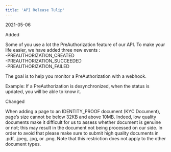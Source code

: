```yaml
---
title: 'API Release Tulip'  
---
```

<span class="date">2021-05-06</span>  
  
  
<div class="pill pill-green">Added</div>  
  

Some of you use a lot the PreAuthorization feature of our API. To make your life easier, we have added three new events :  
-PREAUTHORIZATION_CREATED  
-PREAUTHORIZATION_SUCCEEDED  
-PREAUTHORIZATION_FAILED  

The goal is to help you monitor a PreAuthorization with a webhook.  

Example: If a PreAuthorization is desynchronized, when the status is updated, you will be able to know it.  
<div class="pill pill-purple">Changed</div>  
  

When adding a page to an IDENTITY_PROOF document (KYC Document), page’s size cannot be below 32KB and above 10MB. Indeed, low quality documents make it difficult for us to assess whether document is genuine or not; this may result in the document not being processed on our side. In order to avoid that please make sure to submit high quality documents in .pdf, .jpeg, .jpg, or .png. Note that this restriction does not apply to the other document types.